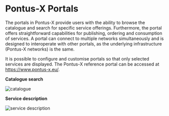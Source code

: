 # Pontus-X Portals

The portals in Pontus-X provide users with the ability to browse the catalogue and search for specific service offerings. Furthermore, the portal offers straightforward capabilities for publishing, ordering and consumption of services. A portal can connect to multiple networks simultaneously and is designed to interoperate with other portals, as the underlying infrastructure (Pontus-X networks) is the same. 

It is possible to configure and customise portals so that only selected services are displayed. The Pontus-X reference portal can be accessed at https://www.pontus-x.eu/.



**Catalogue search**

![catalogue](/images/catalogue.png)



**Service description**

![service description](/images/service-description.png)